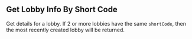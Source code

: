 
## Get Lobby Info By Short Code

<OperationInfo method='get' path='/lobby/v3/{appId}/info/shortcode/{shortCode}' />

Get details for a lobby. If 2 or more lobbies have the same `shortCode`, then the most recently created lobby will be returned.
